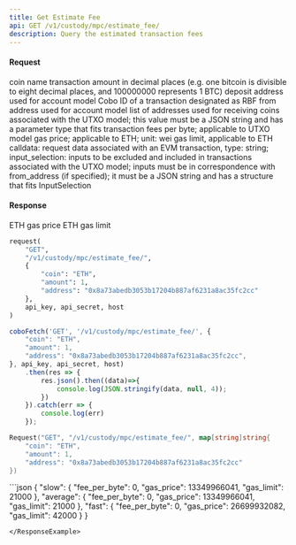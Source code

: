 ```yaml
---
title: Get Estimate Fee
api: GET /v1/custody/mpc/estimate_fee/ 
description: Query the estimated transaction fees 
---
```

#### Request 

<ParamField body="coin" type="String" required>coin name</ParamField> 
<ParamField body="amount" type="Int" >transaction amount in decimal places (e.g. one bitcoin is divisible to eight decimal places, and 100000000 represents 1 BTC)</ParamField> 
<ParamField body="address" type="String" >deposit address used for account model</ParamField> 
<ParamField body="replace_cobo_id" type="String" >Cobo ID of a transaction designated as RBF</ParamField> 
<ParamField body="from_address" type="String" >from address used for account model</ParamField> 
<ParamField body="to_address_details" type="Json" >list of addresses used for receiving coins associated with the UTXO model; this value must be a JSON string and has a parameter type that fits</ParamField>
<ParamField body="fee" type="Float" >transaction fees per byte; applicable to UTXO model</ParamField> 
<ParamField body="gas_price" type="Int" >gas price; applicable to ETH; unit: wei</ParamField> 
<ParamField body="gas_limit" type="Int" >gas limit, applicable to ETH</ParamField> 
<ParamField body="extra_parameters" type="Json" >calldata: request data associated with an EVM transaction, type: string; input_selection: inputs to be excluded and included in transactions associated with the UTXO model; inputs must be in correspondence with from_address (if specified); it must be a JSON string and has a structure that fits InputSelection</ParamField> 

#### Response 

<ResponseField name="gas_price" type="Int" >ETH gas price</ResponseField> 
<ResponseField name="gas_limit" type="Int" >ETH gas limit</ResponseField> 
<RequestExample>
```python Python
request(
    "GET",
    "/v1/custody/mpc/estimate_fee/",
    {
        "coin": "ETH",
        "amount": 1,
        "address": "0x8a73abedb3053b17204b887af6231a8ac35fc2cc"
    },
    api_key, api_secret, host
)
```
```javascript JavaScript
coboFetch('GET', '/v1/custody/mpc/estimate_fee/', {
    "coin": "ETH",
    "amount": 1,
    "address": "0x8a73abedb3053b17204b887af6231a8ac35fc2cc",
}, api_key, api_secret, host)
    .then(res => {
        res.json().then((data)=>{
            console.log(JSON.stringify(data, null, 4));
        })
    }).catch(err => {
        console.log(err)
    });
```
```go Go
Request("GET", "/v1/custody/mpc/estimate_fee/", map[string]string{
    "coin": "ETH",
    "amount": 1,
    "address": "0x8a73abedb3053b17204b887af6231a8ac35fc2cc"
})
```
</RequestExample>

<ResponseExample>
```json
{
  "slow": {
    "fee_per_byte": 0,
    "gas_price": 13349966041,
    "gas_limit": 21000
  },
  "average": {
    "fee_per_byte": 0,
    "gas_price": 13349966041,
    "gas_limit": 21000
  },
  "fast": {
    "fee_per_byte": 0,
    "gas_price": 26699932082,
    "gas_limit": 42000
  }
}

```
</ResponseExample>
